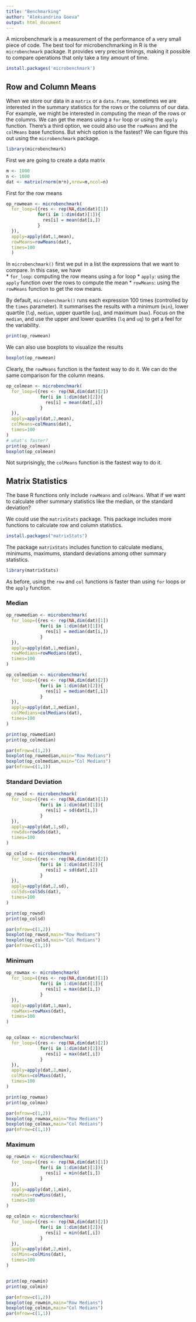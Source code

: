```yaml
---
title: "Benchmarking"
author: "Aleksandrina Goeva"
output: html_document
---
```


A microbenchmark is a measurement of the performance of a very small piece of code. The best tool for microbenchmarking in R is the `microbenchmark` package. It provides very precise timings, making it possible to compare operations that only take a tiny amount of time.

```r
install.packages('microbenchmark')
```


## Row and Column Means

When we store our data in a `matrix` or a `data.frame`, sometimes we are interested in the summary statistics for the rows or the columns of our data. For example, we might be interested in computing the mean of the rows or the columns. We can get the means using a `for` loop or using the `apply` function. There's a third option, we could also use the `rowMeans` and the `colMeans` base functions. But which option is the fastest? We can figure this out using the `microbenchmark` package. 

```r
library(microbenchmark)
```

First we are going to create a data matrix

```r
m <- 1000
n <- 1000
dat <- matrix(rnorm(m*n),nrow=m,ncol=n)
```

First for the row means

```r
op_rowmean <- microbenchmark(
  for_loop=({res <- rep(NA,dim(dat)[1])
            for(i in 1:dim(dat)[1]){
              res[i] = mean(dat[i,])
            }
  }),
  apply=apply(dat,1,mean),
  rowMeans=rowMeans(dat),
  times=100
  )
```

In `microbenchmark()` first we put in a list the expressions that we want to compare. In this case, we have  
* `for_loop`: computing the row means using a for loop
* `apply`: using the `apply` function over the rows to compute the mean
* `rowMeans`: using the `rowMeans` function to get the row means.

By default, `microbenchmark()` runs each expression 100 times (controlled by the `times` parameter). It summarises the results with a minimum (`min`), lower quartile (`lq`), `median`, upper quartile (`uq`), and maximum (`max`). Focus on the `median`, and use the upper and lower quartiles (`lq` and `uq`) to get a feel for the variability.

```r
print(op_rowmean)
```

We can also use boxplots to visualize the results

```r
boxplot(op_rowmean)
```

Clearly, the `rowMeans` function is the fastest way to do it. We can do the same comparison for the column means.

```r
op_colmean <- microbenchmark(
  for_loop=({res <- rep(NA,dim(dat)[2])
             for(i in 1:dim(dat)[2]){
               res[i] = mean(dat[,i])
             }
  }),
  apply=apply(dat,2,mean),
  colMeans=colMeans(dat),
  times=100
)
# what's faster?
print(op_colmean)
boxplot(op_colmean)
```

Not surprisingly, the `colMeans` function is the fastest way to do it.

## Matrix Statistics

The base R functions only include `rowMeans` and `colMeans`. What if we want to calculate other summary statistics like the median, or the standard deviation? 

We could use the `matrixStats` package. This package includes more functions to calculate row and column statistics.
```r
install.packages("matrixStats")
```

The package `matrixStats` includes function to calculate medians, minimums, maximums, standard deviations among other summary statistics.

```r
library(matrixStats)
```

As before, using the `row` and `col` functions is faster than using `for` loops or the `apply` function.


### Median
```r
op_rowmedian <- microbenchmark(
  for_loop=({res <- rep(NA,dim(dat)[1])
             for(i in 1:dim(dat)[1]){
               res[i] = median(dat[i,])
             }
  }),
  apply=apply(dat,1,median),
  rowMedians=rowMedians(dat),
  times=100
)

op_colmedian <- microbenchmark(
  for_loop=({res <- rep(NA,dim(dat)[2])
             for(i in 1:dim(dat)[2]){
               res[i] = median(dat[,i])
             }
  }),
  apply=apply(dat,2,median),
  colMedians=colMedians(dat),
  times=100
)

print(op_rowmedian)
print(op_colmedian)

par(mfrow=c(1,2))
boxplot(op_rowmedian,main="Row Medians")
boxplot(op_colmedian,main="Col Medians")
par(mfrow=c(1,1))
```

### Standard Deviation

```r
op_rowsd <- microbenchmark(
  for_loop=({res <- rep(NA,dim(dat)[1])
             for(i in 1:dim(dat)[1]){
               res[i] = sd(dat[i,])
             }
  }),
  apply=apply(dat,1,sd),
  rowSds=rowSds(dat),
  times=100
)

op_colsd <- microbenchmark(
  for_loop=({res <- rep(NA,dim(dat)[2])
             for(i in 1:dim(dat)[2]){
               res[i] = sd(dat[,i])
             }
  }),
  apply=apply(dat,2,sd),
  colSds=colSds(dat),
  times=100
)

print(op_rowsd)
print(op_colsd)

par(mfrow=c(1,2))
boxplot(op_rowsd,main="Row Medians")
boxplot(op_colsd,main="Col Medians")
par(mfrow=c(1,1))
```

### Minimum
```r
op_rowmax <- microbenchmark(
  for_loop=({res <- rep(NA,dim(dat)[1])
             for(i in 1:dim(dat)[1]){
               res[i] = max(dat[i,])
             }
  }),
  apply=apply(dat,1,max),
  rowMaxs=rowMaxs(dat),
  times=100
)


op_colmax <- microbenchmark(
  for_loop=({res <- rep(NA,dim(dat)[2])
             for(i in 1:dim(dat)[2]){
               res[i] = max(dat[,i])
             }
  }),
  apply=apply(dat,2,max),
  colMaxs=colMaxs(dat),
  times=100
)

print(op_rowmax)
print(op_colmax)

par(mfrow=c(1,2))
boxplot(op_rowmax,main="Row Medians")
boxplot(op_colmax,main="Col Medians")
par(mfrow=c(1,1))
```

### Maximum
```r
op_rowmin <- microbenchmark(
  for_loop=({res <- rep(NA,dim(dat)[1])
             for(i in 1:dim(dat)[1]){
               res[i] = min(dat[i,])
             }
  }),
  apply=apply(dat,1,min),
  rowMins=rowMins(dat),
  times=100
)

op_colmin <- microbenchmark(
  for_loop=({res <- rep(NA,dim(dat)[2])
             for(i in 1:dim(dat)[2]){
               res[i] = min(dat[,i])
             }
  }),
  apply=apply(dat,2,min),
  colMins=colMins(dat),
  times=100
)


print(op_rowmin)
print(op_colmin)

par(mfrow=c(1,2))
boxplot(op_rowmin,main="Row Medians")
boxplot(op_colmin,main="Col Medians")
par(mfrow=c(1,1))
```


